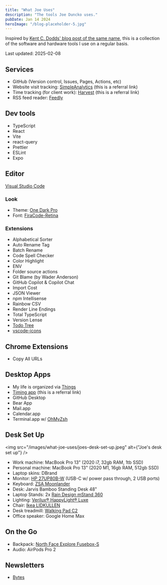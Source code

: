 ```yaml
---
title: "What Joe Uses"
description: "The tools Joe Duncko uses."
pubDate: Jan 14 2024
heroImage: "/blog-placeholder-5.jpg"
---
```


Inspired by [Kent C. Dodds' blog post of the same name](https://kentcdodds.com/uses), this is a collection of the software and hardware tools I use on a regular basis.

Last updated: 2025-02-08

## Services

-   GitHub (Version control, Issues, Pages, Actions, etc)
-   Website visit tracking: [SimpleAnalytics](https://www.simpleanalytics.com/?referral=joeduncko) (this is a referral link)
-   Time tracking (for client work): [Harvest](http://try.hrv.st/4-627532) (this is a referral link)
-   RSS feed reader: [Feedly](https://feedly.com/)

## Dev tools

-   TypeScript
-   React
-   Vite
-   react-query
-   Prettier
-   ESLint
-   Expo

## Editor

[Visual Studio Code](https://code.visualstudio.com/)

### Look

-   Theme: [One Dark Pro](https://binaryify.github.io/OneDark-Pro/)
-   Font: [FiraCode-Retina](https://github.com/tonsky/FiraCode)

### Extensions

-   Alphabetical Sorter
-   Auto Rename Tag
-   Batch Rename
-   Code Spell Checker
-   Color Highlight
-   ENV
-   Folder source actions
-   Git Blame (by Wader Anderson)
-   GitHub Copilot & Copilot Chat
-   Import Cost
-   JSON Viewer
-   npm Intellisense
-   Rainbow CSV
-   Render Line Endings
-   Total TypeScript
-   Version Lense
-   [Todo Tree](https://github.com/Gruntfuggly/todo-tree)
-   [vscode-icons](https://github.com/vscode-icons/vscode-icons)

## Chrome Extensions

-   Copy All URLs

## Desktop Apps

-   My life is organized via [Things](https://culturedcode.com/things/)
-   [Timing app](https://timingapp.com/?r=MofQ6r97) (this is a referral link)
-   GitHub Desktop
-   Bear App
-   Mail.app
-   Calendar.app
-   Terminal.app w/ [OhMyZsh](https://ohmyz.sh/)

## Desk Set Up

<img
    src="/images/what-joe-uses/joes-desk-set-up.jpeg"
    alt={"Joe's desk set up"}
/>

-   Work machine: MacBook Pro 13" (2020 i7, 32gb RAM, 1tb SSD)
-   Personal machine: MacBook Pro 13" (2020 M1, 16gb RAM, 512gb SSD)
-   Laptop skins: DBrand
-   Monitor: [HP 27UP80B-W](https://www.lg.com/us/monitors/lg-27up80b-w-uhd-monitor) (USB-C w/ power pass through, 2 USB ports)
-   Keyboard: [ZSA Moonlander](https://www.zsa.io/moonlander/)
-   Desk: Jarvis Bamboo Standing Desk 48"
-   Laptop Stands: 2x [Rain Design mStand 360](https://www.raindesigninc.com/mstand360.html)
-   Lighting: [Verilux® HappyLight® Luxe](https://www.amazon.com/Verilux-HappyLight-Adjustable-Brightness-Countdown/dp/B07TBCFL6B/)
-   Chair: [Ikea LIDKULLEN](https://www.ikea.com/us/en/p/lidkullen-sit-stand-support-gunnared-dark-gray-50445787/)
-   Desk treadmill: [Walking Pad C2](https://www.walkingpad.com/products/walkingpad-c2-foldable-walking-machine)
-   Office speaker: Google Home Max

## On the Go

-   Backpack: [North Face Explore Fusebox-S](https://www.thenorthface.com/en-us/bags-and-gear/luggage-and-duffels-c224453/explore-fuseboxs-pNF0A3KYV)
-   Audio: AirPods Pro 2

## Newsletters

-   [Bytes](https://bytes.dev/)
